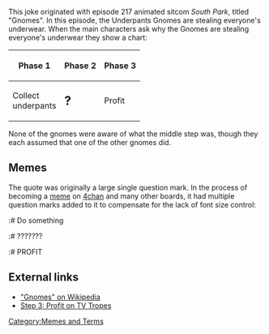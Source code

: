 This joke originated with episode 217 animated sitcom ''South Park'', titled "Gnomes". In this episode, the Underpants Gnomes are stealing everyone's underwear. When the main characters ask why the Gnomes are stealing everyone's underwear they show a chart: 
{| border="1"
! Phase 1 || Phase 2 || Phase 3
|-
|Collect<br>underpants
|<span style="font-size:150%">'''?'''</span>
|Profit
|}
None of the gnomes were aware of what the middle step was, though they each assumed that one of the other gnomes did.

== Memes ==
The quote was originally a large single question mark. In the process of becoming a [[meme]] on [[4chan]] and many other boards, it had multiple question marks added to it to compensate for the lack of font size control: 
:# Do something 
:# ??????? 
:# PROFIT 

== External links ==
*[http://en.wikipedia.org/wiki/Gnomes_%28South_Park%29 "Gnomes" on Wikipedia]
*[http://tvtropes.org/pmwiki/pmwiki.php/Main/StepThreeProfit Step 3: Profit on TV Tropes]

[[Category:Memes and Terms]]